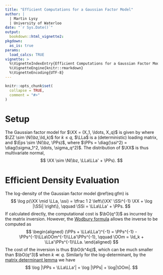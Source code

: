 ```yaml
---
title: "Efficient Computations for a Gaussian Factor Model"
author: |
  | Martin Lysy
  | University of Waterloo
date: "`r Sys.Date()`"
output: 
  bookdown::html_vignette2:
pkgdown:
  as_is: true
params:
  load_calcs: TRUE
vignette: >
  %\VignetteIndexEntry{Efficient Computations for a Gaussian Factor Model}
  %\VignetteEngine{knitr::rmarkdown}
  %\VignetteEncoding{UTF-8}
---
```


<!-- <\!-- equation numbering -\-> -->
<!-- <script type="text/x-mathjax-config"> -->
<!-- MathJax.Hub.Config({ -->
<!--   TeX: { equationNumbers: { autoNumber: "AMS" } } -->
<!-- }); -->
<!-- </script> -->

<!-- latex macros -->
<script type="text/x-mathjax-config">
  MathJax.Hub.Config({
      TeX: {
	  Macros: {
	      bm: ["\\boldsymbol{#1}",1],
	      tx: ["\\textrm{#1}",1],
	      rv: ["#2_{#1},\\ldots,#2_{#3}",3,"1"],
	      iid: ["\\overset{\\;\\tx{iid}\\;}{\\sim}"],
	      ind: ["\\overset{\\:\\tx{ind}\\:}{\\sim}"],
	      var: ["\\operatorname{var}"],
	      cov: ["\\operatorname{cov}"],
	      cor: ["\\operatorname{cor}"],
	      diag: ["\\operatorname{diag}"],
	      logit: ["\\operatorname{logit}"],
	      ilogit: ["\\operatorname{ilogit}"],
	      N: ["\\mathcal{N}"],
	      elL: ["\\mathcal{L}"],
	      ud: ["\\mathop{}\\!\\mathrm{d}"],
	      der: ["\\frac{\\ud^{#1}}{\\ud{#2}^{#1}}", 2, ""],
	      del: ["\\frac{\\partial^{#1}}{\\partial{#2}^{#1}}", 2, ""],
	      fder: ["\\frac{\\ud^{#1}#3}{\\ud{#2}^{#1}}", 3, ""],
	      fdel: ["\\frac{\\partial^{#1}#3}{\\partial{#2}^{#1}}", 3, ""],
	      hess: ["\\frac{\\partial^2}{\\partial{#1}\\partial{#1}'}", 1],
	      fhess: ["\\frac{\\partial^2#2}{\\partial{#1}\\partial{#1}'}", 2],
		  bO: ["{\\mathcal{O}}"],
		  bz: ["{\\bm{0}}"],
		  Id: ["{\\bm{I}}"],
	      ww: ["{\\bm{w}}"],
	      xx: ["{\\bm{x}}"],
	      yy: ["{\\bm{y}}"],
	      zz: ["{\\bm{z}}"],
	      VV: ["{\\bm{V}}"],
	      XX: ["{\\bm{X}}"],
	      YY: ["{\\bm{Y}}"],
	      ZZ: ["{\\bm{Z}}"],
	      aal: ["{\\bm{\\alpha}}"],
	      bbe: ["{\\bm{\\beta}}"],
	      gga: ["{\\bm{\\gamma}}"],
	      eet: ["{\\bm{\\eta}}"],
	      lla: ["{\\bm{\\lambda}}"],
	      mmu: ["{\\bm{\\mu}}"],
	      pph: ["{\\bm{\\phi}}"],
	      pps: ["{\\bm{\\psi}}"],
	      rrh: ["{\\bm{\\rho}}"],
	      ssi: ["{\\bm{\\sigma}}"],
	      tta: ["{\\bm{\\tau}}"],
	      tth: ["{\\bm{\\theta}}"],
	      GGa: ["{\\bm{\\Gamma}}"],
	      SSi: ["{\\bm{\\Sigma}}"],
	      TTh: ["{\\bm{\\Theta}}"],
	      PPs: ["{\\bm{\\Psi}}"],
	      LLa: ["{\\bm{\\Lambda}}"],
	      OOm: ["{\\bm{\\Omega}}"],
		  Eps: ["{\\bm{\\varepsilon}}"]
	  }
      }
  });
</script>


```r
knitr::opts_chunk$set(
  collapse = TRUE,
  comment = "#>"
)
```

# Setup


The Gaussian factor model for $\XX = (X_1, \ldots, X_q)$ is given by
\begin{equation}
\XX_{q\times 1} = \LLa_{q \times k} \ZZ_{k \times 1} + \Eps_{q\times 1},
(\#eq:gfm)
\end{equation}
where $\ZZ \sim \N(\bz,\Id_k)$ for $k \le q$, $\LLa$ is a (deterministic) loading matrix, and $\Eps \sim \N(\bz, \PPs)$, where $\PPs = \diag(\ssi^2) = \diag(\sigma_1^2, \ldots, \sigma_q^2)$.  The distribution of $\XX$ is thus multivariate normal,
$$
\XX \sim \N(\bz, \LLa\LLa' + \PPs).
$$

# Efficient Density Evaluation

The log-density of the Gaussian factor model \@ref(eq:gfm) is
$$
\log p(\XX \mid \LLa, \ssi) = \tfrac 1 2 \left\{\XX' \SSi^{-1} \XX + \log |\SSi| \right\}, \qquad \SSi = \LLa\LLa' + \PPs.
$$
If calculated directly, the computational cost is $\bO(q^3)$ as incurred by the matrix inversion.  However, the [Wodbury formula](https://en.wikipedia.org/wiki/Woodbury_matrix_identity) allows the inverse to be computed as
$$
\begin{aligned}
(\PPs + \LLa\LLa')^{-1} = \PPs^{-1} - \PPs^{-1}\LLa\OOm^{-1}\LLa'\PPs^{-1}, \qquad \OOm = \Id_k + \LLa'\PPs^{-1}\LLa.
\end{aligned}
$$
The cost of the inversion is thus $\bO(k^4q)$, which can be much smaller than $\bO(q^3)$ when $k \ll q$.  Similarly for the log-determinant, by the [matrix determinant lemma](https://en.wikipedia.org/wiki/Matrix_determinant_lemma) we have
$$
\log |\PPs + \LLa\LLa'| = \log |\PPs| + \log|\OOm|.
$$

<!-- # Example with a Figure -->


<!-- Referring to `test` (Figure \@ref(fig:test)). -->

<!-- ```{r test, fig.cap = "Test figure."} -->
<!-- plot(density(rnorm(1e4))) -->
<!-- ``` -->

<!-- Referring to `ktot` (Figure \@ref(fig:ktot)). -->


<!-- ```{r ktot, fig.cap = paste0('R code: $2 + 2 =', 2+2, '$.')} -->
<!-- plot(cumsum(rnorm(100))) -->
<!-- ``` -->


